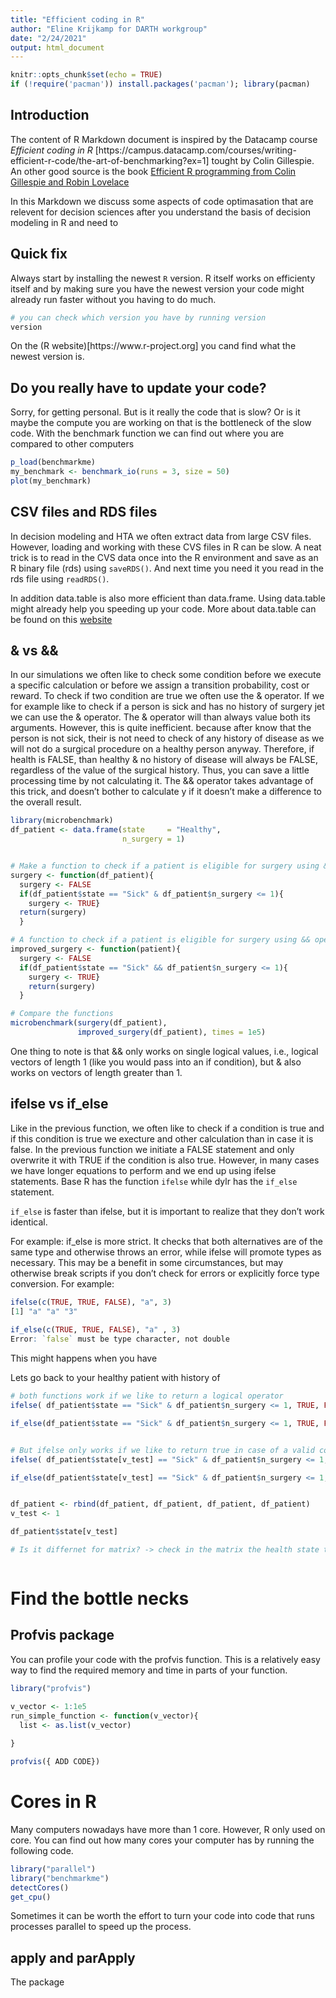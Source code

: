```yaml
---
title: "Efficient coding in R"
author: "Eline Krijkamp for DARTH workgroup"
date: "2/24/2021"
output: html_document
---
```


```r
knitr::opts_chunk$set(echo = TRUE)
if (!require('pacman')) install.packages('pacman'); library(pacman) 
```

## Introduction

The content of R Markdown document is inspired by the Datacamp course *Efficient coding in R* [https://campus.datacamp.com/courses/writing-efficient-r-code/the-art-of-benchmarking?ex=1] tought by Colin Gillespie. An other good source is the book [Efficient R programming from
Colin Gillespie and Robin Lovelace](https://csgillespie.github.io/efficientR/])

In this Markdown we discuss some aspects of code optimasation that are relevent for decision sciences after you understand the basis of decision modeling in R and need to 


## Quick fix
Always start by installing the newest `R` version. R itself works on efficienty itself and by making sure you have the newest version your code might already run faster without you having to do much.
```r
# you can check which version you have by running version
version
```

On the (R website)[https://www.r-project.org] you cand find what the newest version is. 


## Do you really have to update your code?
Sorry, for getting personal. But is it really the code that is slow? Or is it maybe the compute you are working on that is the bottleneck of the slow code. With the benchmark function we can find out where you are compared to other computers
```r
p_load(benchmarkme)
my_benchmark <- benchmark_io(runs = 3, size = 50)
plot(my_benchmark)
```



## CSV files and RDS files
In decision modeling and HTA we often extract data from large CSV files. However, loading and working with these CVS files in R can be slow. A  neat trick is to read in the CVS data once into the R environment and save as an R binary file (rds) using `saveRDS()`. And next time you need it you read in the rds file using `readRDS()`.

In addition data.table is also more efficient than data.frame. Using data.table might already help you speeding up your code. More about data.table can be found on this [website](https://cran.r-project.org/web/packages/data.table/vignettes/datatable-intro.html)

## & vs &&
In our simulations we often like to check some condition before we execute a specific calculation or before we assign a transition probability, cost or reward. To check if two condition are true we often use the & operator. If we for example like to check if a person is sick and has no history of surgery jet we can use the & operator. The & operator will than always value both its arguments. However, this is quite inefficient. because after know that the person is not sick, their is not need to check of any history of disease as we will not do a surgical procedure on a healthy person anyway. Therefore, if health is FALSE, than healthy & no history of disease will always be FALSE, regardless of the value of the surgical history. Thus, you can save a little processing time by not calculating it. The && operator takes advantage of this trick, and doesn't bother to calculate y if it doesn't make a difference to the overall result.

```r
library(microbenchmark)
df_patient <- data.frame(state     = "Healthy", 
                         n_surgery = 1)


# Make a function to check if a patient is eligible for surgery using & operator
surgery <- function(df_patient){
  surgery <- FALSE
  if(df_patient$state == "Sick" & df_patient$n_surgery <= 1){
    surgery <- TRUE}
  return(surgery)
  }

# A function to check if a patient is eligible for surgery using && operator
improved_surgery <- function(patient){
  surgery <- FALSE
  if(df_patient$state == "Sick" && df_patient$n_surgery <= 1){
    surgery <- TRUE}
    return(surgery)
  }

# Compare the functions
microbenchmark(surgery(df_patient), 
               improved_surgery(df_patient), times = 1e5)

```

One thing to note is that && only works on single logical values, i.e., logical vectors of length 1 (like you would pass into an if condition), but & also works on vectors of length greater than 1.



## ifelse vs if_else
Like in the previous function, we often like to check if a condition is true and if this condition is true we execture and other calculation than in case it is false. In the previous function we initiate a FALSE statement and only overwrite it with TRUE if the condition is also true. However, in many cases we have longer equations to perform and we end up using ifelse statements. Base R has the function `ifelse` while dylr has the `if_else` statement. 

`if_else` is faster than ifelse, but it is important to realize that they don't work identical. 

For example:
if_else is more strict. It checks that both alternatives are of the same type and otherwise throws an error, while ifelse will promote types as necessary. This may be a benefit in some circumstances, but may otherwise break scripts if you don't check for errors or explicitly force type conversion. For example:

```r
ifelse(c(TRUE, TRUE, FALSE), "a", 3)
[1] "a" "a" "3"
 
if_else(c(TRUE, TRUE, FALSE), "a" , 3)
Error: `false` must be type character, not double

```

This might happens when you have 

Lets go back to your healthy patient with history of
```r
# both functions work if we like to return a logical operator
ifelse( df_patient$state == "Sick" & df_patient$n_surgery <= 1, TRUE, FALSE)

if_else(df_patient$state == "Sick" & df_patient$n_surgery <= 1, TRUE, FALSE)


# But ifelse only works if we like to return true in case of a valid condition and a value in case that is not true
ifelse( df_patient$state[v_test] == "Sick" & df_patient$n_surgery <= 1, TRUE, 100)

if_else(df_patient$state[v_test] == "Sick" & df_patient$n_surgery <= 1, 200, 100)


df_patient <- rbind(df_patient, df_patient, df_patient, df_patient)
v_test <- 1

df_patient$state[v_test]

# Is it differnet for matrix? -> check in the matrix the health state to find the row in the 



```


# Find the bottle necks

## Profvis package
You can profile your code with the profvis function. This is a relatively easy way to find the required memory and time in parts of your function. 

```r
library("profvis")

v_vector <- 1:1e5
run_simple_function <- function(v_vector){
  list <- as.list(v_vector)
  
}

profvis({ ADD CODE})
```

# Cores in R
Many computers nowadays have more than 1 core. However, R only used on core. You can find out how many cores your computer has by running the following code.  

```r
library("parallel") 
library("benchmarkme")
detectCores() 
get_cpu()
```
Sometimes it can be worth the effort to turn your code into code that runs processes parallel to speed up the process. 




## apply and parApply
The package


